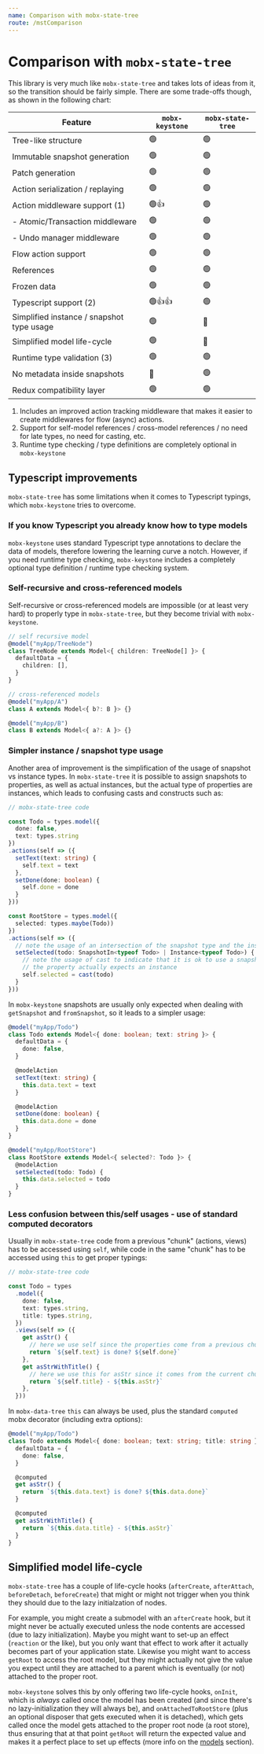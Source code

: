 ```yaml
---
name: Comparison with mobx-state-tree
route: /mstComparison
---
```


# Comparison with `mobx-state-tree`

This library is very much like `mobx-state-tree` and takes lots of ideas from it, so the transition
should be fairly simple. There are some trade-offs though, as shown in the following chart:

| Feature                                   | `mobx-keystone` | `mobx-state-tree` |
| ----------------------------------------- | --------------- | ----------------- |
| Tree-like structure                       | 🟢               | 🟢                 |
| Immutable snapshot generation             | 🟢               | 🟢                 |
| Patch generation                          | 🟢               | 🟢                 |
| Action serialization / replaying          | 🟢               | 🟢                 |
| Action middleware support (1)             | 🟢👍             | 🟢                 |
| - Atomic/Transaction middleware           | 🟢               | 🟢                 |
| - Undo manager middleware                 | 🟢               | 🟢                 |
| Flow action support                       | 🟢               | 🟢                 |
| References                                | 🟢               | 🟢                 |
| Frozen data                               | 🟢               | 🟢                 |
| Typescript support (2)                    | 🟢👍👍           | 🟢                 |
| Simplified instance / snapshot type usage | 🟢               | 🔴                |
| Simplified model life-cycle               | 🟢               | 🔴                |
| Runtime type validation (3)               | 🟢               | 🟢                 |
| No metadata inside snapshots              | 🔴              | 🟢                 |
| Redux compatibility layer                 | 🟢               | 🟢                 |

1. Includes an improved action tracking middleware that makes it easier to create
   middlewares for flow (async) actions.
2. Support for self-model references / cross-model references / no need for late types, no need for casting,
   etc.
3. Runtime type checking / type definitions are completely optional in `mobx-keystone`

## Typescript improvements

`mobx-state-tree` has some limitations when it comes to Typescript typings, which `mobx-keystone` tries to overcome.

### If you know Typescript you already know how to type models

`mobx-keystone` uses standard Typescript type annotations to declare the data of models, therefore lowering the learning curve a notch.
However, if you need runtime type checking, `mobx-keystone` includes a completely optional type definition / runtime type checking system.

### Self-recursive and cross-referenced models

Self-recursive or cross-referenced models are impossible (or at least very hard) to properly type in `mobx-state-tree`, but they become trivial with `mobx-keystone`.

```ts
// self recursive model
@model("myApp/TreeNode")
class TreeNode extends Model<{ children: TreeNode[] }> {
  defaultData = {
    children: [],
  }
}

// cross-referenced models
@model("myApp/A")
class A extends Model<{ b?: B }> {}

@model("myApp/B")
class B extends Model<{ a?: A }> {}
```

### Simpler instance / snapshot type usage

Another area of improvement is the simplification of the usage of snapshot vs instance types. In `mobx-state-tree` it is possible to assign snapshots to properties, as well as actual instances, but the actual type of properties are instances, which leads to confusing casts and constructs such as:

```ts
// mobx-state-tree code

const Todo = types.model({
  done: false,
  text: types.string
})
.actions(self => ({
  setText(text: string) {
    self.text = text
  },
  setDone(done: boolean) {
    self.done = done
  }
}))

const RootStore = types.model({
  selected: types.maybe(Todo))
})
.actions(self => ({
  // note the usage of an intersection of the snapshot type and the instance type
  setSelected(todo: SnapshotIn<typeof Todo> | Instance<typeof Todo>) {
    // note the usage of cast to indicate that it is ok to use a snapshot when
    // the property actually expects an instance
    self.selected = cast(todo)
  }
}))
```

In `mobx-keystone` snapshots are usually only expected when dealing with `getSnapshot` and `fromSnapshot`, so it leads to a simpler usage:

```ts
@model("myApp/Todo")
class Todo extends Model<{ done: boolean; text: string }> {
  defaultData = {
    done: false,
  }

  @modelAction
  setText(text: string) {
    this.data.text = text
  }

  @modelAction
  setDone(done: boolean) {
    this.data.done = done
  }
}

@model("myApp/RootStore")
class RootStore extends Model<{ selected?: Todo }> {
  @modelAction
  setSelected(todo: Todo) {
    this.data.selected = todo
  }
}
```

### Less confusion between this/self usages - use of standard computed decorators

Usually in `mobx-state-tree` code from a previous "chunk" (actions, views) has to be accessed using `self`, while code in the same "chunk" has to be accessed using `this` to get proper typings:

```ts
// mobx-state-tree code

const Todo = types
  .model({
    done: false,
    text: types.string,
    title: types.string,
  })
  .views(self => ({
    get asStr() {
      // here we use self since the properties come from a previous chunk
      return `${self.text} is done? ${self.done}`
    },
    get asStrWithTitle() {
      // here we use this for asStr since it comes from the current chunk
      return `${self.title} - ${this.asStr}`
    },
  }))
```

In `mobx-data-tree` `this` can always be used, plus the standard `computed` mobx decorator (including extra options):

```ts
@model("myApp/Todo")
class Todo extends Model<{ done: boolean; text: string; title: string }> {
  defaultData = {
    done: false,
  }

  @computed
  get asStr() {
    return `${this.data.text} is done? ${this.data.done}`
  }

  @computed
  get asStrWithTitle() {
    return `${this.data.title} - ${this.asStr}`
  }
}
```

## Simplified model life-cycle

`mobx-state-tree` has a couple of life-cycle hooks (`afterCreate`, `afterAttach`, `beforeDetach`, `beforeCreate`) that might or might not trigger when you think they should due to the lazy initialzation of nodes.

For example, you might create a submodel with an `afterCreate` hook, but it might never be actually executed unless the node contents are accessed (due to lazy initialization).
Maybe you might want to set-up an effect (`reaction` or the like), but you only want that effect to work after it actually becomes part of your application state.
Likewise you might want to access `getRoot` to access the root model, but they might actually not give the value you expect until they are attached to a parent which is eventually (or not) attached to the proper root.

`mobx-keystone` solves this by only offering two life-cycle hooks, `onInit`, which is _always_ called once the model has been created (and since there's no lazy-initialization they will always be), and `onAttachedToRootStore` (plus an optional disposer that gets executed when it is detached), which gets called once the model gets attached to the proper root node (a root store), thus ensuring that at that point `getRoot` will return the expected value and makes it a perfect place to set up effects (more info on the [models](./models) section).
